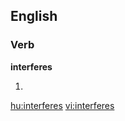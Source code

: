 
==English==

===Verb===
'''interferes'''

# {{third-person singular of|[[interfere]]}}

[[hu:interferes]]
[[vi:interferes]]